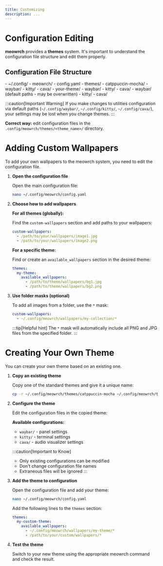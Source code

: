 ```yaml
---
title: Customizing
description: ...
---
```



# Configuration Editing

**meowrch** provides a **themes** system. It's important to understand the configuration file structure and edit them properly.

## Configuration File Structure

<FileTree>
- ~/.config/
  - meowrch/
    - config.yaml
    - themes/
      - catppuccin-mocha/
        - waybar/
        - kitty/
        - cava/
      - your-theme/
        - waybar/
        - kitty/
        - cava/
  - waybar/ (default paths - may be overwritten)
  - kitty/
  - cava/

</FileTree>

:::caution[Important Warning]
If you make changes to utilities configuration via default paths (`~/.config/waybar/`, `~/.config/kitty/`, `~/.config/cava/`), your settings may be lost when you change themes.
:::

**Correct way:** edit configuration files in the `.config/meowrch/themes/<theme_name>/` directory.

# Adding Custom Wallpapers

To add your own wallpapers to the meowrch system, you need to edit the configuration file.

<Steps>

1. **Open the configuration file**
   
   Open the main configuration file:
   ```bash
   nano ~/.config/meowrch/config.yaml
   ```

2. **Choose how to add wallpapers**
   
   **For all themes (globally):**
   
   Find the `custom-wallpapers` section and add paths to your wallpapers:
   ```yaml
   custom-wallpapers:
     - /path/to/your/wallpapers/image1.jpg
     - /path/to/your/wallpapers/image2.png
   ```
   
   **For a specific theme:**
   
   Find or create an `available_wallpapers` section in the desired theme:
   ```yaml
   themes:
     my-theme:
       available_wallpapers:
         - /path/to/theme/wallpapers/bg1.jpg
         - /path/to/theme/wallpapers/bg2.png
   ```

3. **Use folder masks (optional)**
   
   To add all images from a folder, use the `*` mask:
   ```yaml
   custom-wallpapers:
     - ~/.config/meowrch/wallpapers/my-collection/*
   ```
   
   :::tip[Helpful hint]
   The `*` mask will automatically include all PNG and JPG files from the specified folder.
   :::

</Steps>

# Creating Your Own Theme

You can create your own theme based on an existing one.

<Steps>

1. **Copy an existing theme**
   
   Copy one of the standard themes and give it a unique name:
   ```bash
   cp -r ~/.config/meowrch/themes/catppuccin-mocha ~/.config/meowrch/themes/my-custom-theme
   ```

2. **Configure the theme**
   
   Edit the configuration files in the copied theme:
   
   **Available configurations:**
   - `waybar/` - panel settings
   - `kitty/` - terminal settings
   - `cava/` - audio visualizer settings
   
   :::caution[Important to Know]
   - Only existing configurations can be modified
   - Don't change configuration file names
   - Extraneous files will be ignored
   :::

3. **Add the theme to configuration**
   
   Open the configuration file and add your theme:
   ```bash
   nano ~/.config/meowrch/config.yaml
   ```
   
   Add the following lines to the `themes` section:
   ```yaml
   themes:
     my-custom-theme:
       available_wallpapers:
         - ~/.config/meowrch/wallpapers/my-theme/*
         - /path/to/your/custom/wallpapers/*
   ```

4. **Test the theme**
   
   Switch to your new theme using the appropriate meowrch command and check the result.

</Steps>
